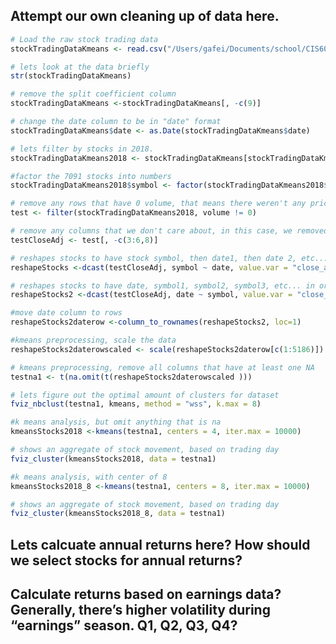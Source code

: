 ## Attempt our own cleaning up of data here.


```r
# Load the raw stock trading data
stockTradingDataKmeans <- read.csv("/Users/gafei/Documents/school/CIS600/final/raw_data/us-historical-stock-prices-with-earnings-data/stocks_latest/stock_prices_latest.csv")
```

```r
# lets look at the data briefly
str(stockTradingDataKmeans)
```

```r
# remove the split coefficient column
stockTradingDataKmeans <-stockTradingDataKmeans[, -c(9)]
```

```r
# change the date column to be in "date" format
stockTradingDataKmeans$date <- as.Date(stockTradingDataKmeans$date)
```

```r
# lets filter by stocks in 2018.
stockTradingDataKmeans2018 <- stockTradingDataKmeans[stockTradingDataKmeans$date >= "2018-01-01" & stockTradingDataKmeans$date <= "2018-12-31",]
```

```r
#factor the 7091 stocks into numbers
stockTradingDataKmeans2018$symbol <- factor(stockTradingDataKmeans2018$symbol)
```

```r
# remove any rows that have 0 volume, that means there weren't any price changes
test <- filter(stockTradingDataKmeans2018, volume != 0)
```

```r
# remove any columns that we don't care about, in this case, we removed 
testCloseAdj <- test[, -c(3:6,8)]
```

```r
# reshapes stocks to have stock symbol, then date1, then date 2, etc...
reshapeStocks <-dcast(testCloseAdj, symbol ~ date, value.var = "close_adjusted" )
```

```r
# reshapes stocks to have date, symbol1, symbol2, symbol3, etc... in order of date.
reshapeStocks2 <-dcast(testCloseAdj, date ~ symbol, value.var = "close_adjusted" )
```

```r
#move date column to rows
reshapeStocks2daterow <-column_to_rownames(reshapeStocks2, loc=1)
```

```r
#kmeans preprocessing, scale the data
reshapeStocks2daterowscaled <- scale(reshapeStocks2daterow[c(1:5186)])
```

```r
# kmeans preprocessing, remove all columns that have at least one NA
testna1 <- t(na.omit(t(reshapeStocks2daterowscaled )))
```

```r
# lets figure out the optimal amount of clusters for dataset
fviz_nbclust(testna1, kmeans, method = "wss", k.max = 8)
```

```r
#k means analysis, but omit anything that is na
kmeansStocks2018 <-kmeans(testna1, centers = 4, iter.max = 10000)
```

```r
# shows an aggregate of stock movement, based on trading day
fviz_cluster(kmeansStocks2018, data = testna1)
```

```r
#k means analysis, with center of 8
kmeansStocks2018_8 <-kmeans(testna1, centers = 8, iter.max = 10000)
```

```r
# shows an aggregate of stock movement, based on trading day
fviz_cluster(kmeansStocks2018_8, data = testna1)
```




## Lets calcuate annual returns here? How should we select stocks for annual returns?




## Calculate returns based on earnings data? Generally, there's higher volatility during "earnings" season. Q1, Q2, Q3, Q4?



<!---
#
# elbow curve to determine k number?

#annualReturn <- 

# kmeans preprocessing, remove date column
reshapeStocks2noDate <- reshapeStocks2[, -c(1)]

#kmeans preprocessing, scale the data
reshapeStocks2noDatescaled <- scale(reshapeStocks2noDate[c(1:5186)])

# kmeans preprocessing, omit NAs.
#reshapeStocks2noDatescalednoNA <- na.omit(reshapeStocks2noDatescaled)

# kmeans preprocessing, remove all columns that have at least one NA
testna <- t(na.omit(t(reshapeStocks2noDatescaled )))

#kmeans preprocessing, scale the data
#testnascale <- scale(testna[c(1:5186)])


#k means analysis, but omit anything that is na
kmeansStocks2017_2 <-kmeans(testna centers = 4, iter.max = 10000)

# shows a visual by trading day? (1-252)?
fviz_cluster(kmeansStocks2017_2, data = testna)


#standardize the continuous numbers, and only the columns that have numbers that we care about
stockTradingDataKmeans2017Scaled <- scale(test[c('open','high', 'low', 'close', 'close_adjusted', 'volume')])


#elbow method to figure out how many k's
#fviz_nbclust(stockTradingDataKmeans2017Scaled, kmeans, method = "wss", k.max = 8)


## K means Clustering? K is 4 here.

Play with your k value here to modify the clustering analysis.
This is our model for playing around with different type of data.

kmeansStocks2017 <- kmeans(stockTradingDataKmeans2017Scaled, centers = 4, iter.max = 10000)

#lets look at centers
kmeansStocks2017$centers


# Lets see what our output is
# this takes more than an hour to generate!
fviz_cluster(kmeansStocks2017, data = stockTradingDataKmeans2017Scaled)
--> 
















